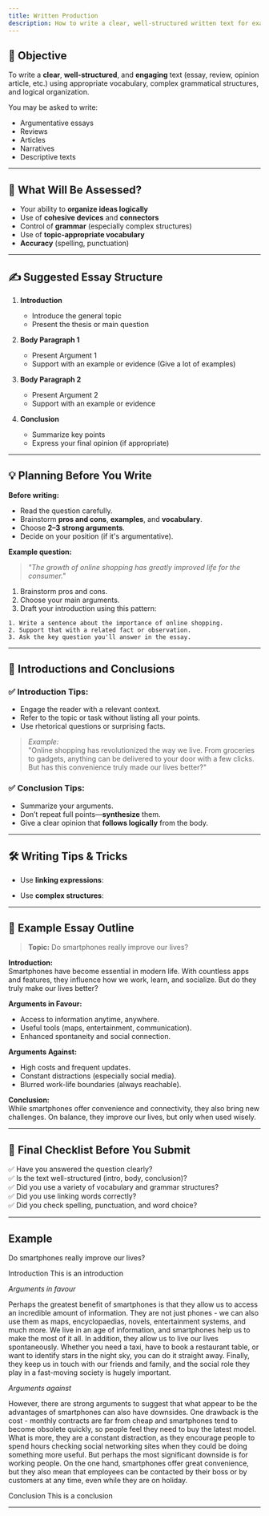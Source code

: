 ```yaml
---
title: Written Production
description: How to write a clear, well-structured written text for exams or real-life tasks.
---
```


<!-- prettier-ignore -->
## 🎯 Objective

To write a **clear**, **well-structured**, and **engaging** text (essay, review, opinion article, etc.) using appropriate vocabulary, complex grammatical structures, and logical organization.

You may be asked to write:

-   Argumentative essays
-   Reviews
-   Articles
-   Narratives
-   Descriptive texts

---

## 🧠 What Will Be Assessed?

-   Your ability to **organize ideas logically**
-   Use of **cohesive devices** and **connectors**
-   Control of **grammar** (especially complex structures)
-   Use of **topic-appropriate vocabulary**
-   **Accuracy** (spelling, punctuation)

---

## ✍️ Suggested Essay Structure

1. **Introduction**

    - Introduce the general topic
    - Present the thesis or main question

2. **Body Paragraph 1**

    - Present Argument 1
    - Support with an example or evidence (Give a lot of examples)

3. **Body Paragraph 2**

    - Present Argument 2
    - Support with an example or evidence

4. **Conclusion**
    - Summarize key points
    - Express your final opinion (if appropriate)

---

## 💡 Planning Before You Write

**Before writing:**

-   Read the question carefully.
-   Brainstorm **pros and cons**, **examples**, and **vocabulary**.
-   Choose **2–3 strong arguments**.
-   Decide on your position (if it's argumentative).

**Example question:**

> _"The growth of online shopping has greatly improved life for the consumer."_

1. Brainstorm pros and cons.
2. Choose your main arguments.
3. Draft your introduction using this pattern:

```text
1. Write a sentence about the importance of online shopping.
2. Support that with a related fact or observation.
3. Ask the key question you'll answer in the essay.
```

---

## 🧩 Introductions and Conclusions

### ✅ Introduction Tips:

-   Engage the reader with a relevant context.
-   Refer to the topic or task without listing all your points.
-   Use rhetorical questions or surprising facts.

> _Example:_  
> "Online shopping has revolutionized the way we live. From groceries to gadgets, anything can be delivered to your door with a few clicks. But has this convenience truly made our lives better?"

### ✅ Conclusion Tips:

-   Summarize your arguments.
-   Don’t repeat full points—**synthesize** them.
-   Give a clear opinion that **follows logically** from the body.

---

## 🛠️ Writing Tips & Tricks

-   Use **linking expressions**:

    <LinkCard title="Discourse Markers" href="/english/grammar/discourse-markers/" />

-   Use **complex structures**:

    <LinkCard
        title="Conditionals"
        href="/english/grammar/conditional-sentences/"
        description="If more people shopped online, physical stores might disappear."
    />
    <LinkCard
        title="Passive voice"
        href="/english/grammar/inversion/"
        description="This product is often recommended by professionals."
    />
    <LinkCard
        title="Inversions"
        href="/english/grammar/inversion/"
        description="Not only is it convenient, but it also saves time."
    />

---

## 📝 Example Essay Outline

> **Topic:** Do smartphones really improve our lives?

**Introduction:**  
Smartphones have become essential in modern life. With countless apps and features, they influence how we work, learn, and socialize. But do they truly make our lives better?

**Arguments in Favour:**

-   Access to information anytime, anywhere.
-   Useful tools (maps, entertainment, communication).
-   Enhanced spontaneity and social connection.

**Arguments Against:**

-   High costs and frequent updates.
-   Constant distractions (especially social media).
-   Blurred work-life boundaries (always reachable).

**Conclusion:**  
While smartphones offer convenience and connectivity, they also bring new challenges. On balance, they improve our lives, but only when used wisely.

---

## 📌 Final Checklist Before You Submit

✅ Have you answered the question clearly?  
✅ Is the text well-structured (intro, body, conclusion)?  
✅ Did you use a variety of vocabulary and grammar structures?  
✅ Did you use linking words correctly?  
✅ Did you check spelling, punctuation, and word choice?

---

## Example

Do smartphones really improve our lives?

Introduction
This is an introduction

_Arguments in favour_

Perhaps the greatest benefit of smartphones is that they allow us to access an incredible amount of information. They are not just phones - we can also use them as maps, encyclopaedias, novels, entertainment systems, and much more. We live in an age of information, and smartphones help us to make the most of it all. In addition, they allow us to live our lives spontaneously. Whether you need a taxi, have to book a restaurant table, or want to identify stars in the night sky, you can do it straight away. Finally, they keep us in touch with our friends and family, and the social role they play in a fast-moving society is hugely important.

_Arguments against_

However, there are strong arguments to suggest that what appear to be the advantages of smartphones can also have downsides. One drawback is the cost - monthly contracts are far from cheap and smartphones tend to become obsolete quickly, so people feel they need to buy the latest model. What is more, they are a constant distraction, as they encourage people to spend hours checking social networking sites when they could be doing something more useful. But perhaps the most significant downside is for working people. On the one hand, smartphones offer great convenience, but they also mean that employees can be contacted by their boss or by customers at any time, even while they are on holiday.

Conclusion
This is a conclusion

---
